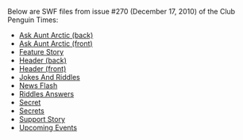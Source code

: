 Below are SWF files from issue #270 (December 17, 2010) of the Club Penguin Times:

*[[Media:News270AskAuntArcticBack.swf|Ask Aunt Arctic (back)]]
*[[Media:News270AskAuntArcticFront.swf|Ask Aunt Arctic (front)]]
*[[Media:News270FeatureStory.swf|Feature Story]]
*[[Media:News270HeaderBack.swf|Header (back)]]
*[[Media:News270HeaderFront.swf|Header (front)]]
*[[Media:News270JokesAndRiddles.swf|Jokes And Riddles]]
*[[Media:News270NewsFlash.swf|News Flash]]
*[[Media:News270RiddlesAnswers.swf|Riddles Answers]]
*[[Media:News270Secret.swf|Secret]]
*[[Media:News270Secrets.swf|Secrets]]
*[[Media:News270SupportStory.swf|Support Story]]
*[[Media:News270UpcomingEvents.swf|Upcoming Events]]
